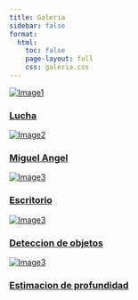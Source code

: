 ```yaml
---
title: Galeria
sidebar: false
format:
  html:
    toc: false
    page-layout: full
    css: galeria.css
---
```



```{=html}
<div class="grid-container">

  <div class="grid-item">
    <a href="/models/fight.html" class="card">
      <img src="/images/fight.png" alt="Image1">
      <h3>Lucha</h3>
  </a>

  </div>
  
  <div class="grid-item">
    <a href="/models/miguel.html" class="card">
      <img src="/images/miguel2.png" alt="Image2">
      <h3>Miguel Angel</h3>
  </a>
  </div>

  <div class="grid-item">
    <a href="/models/escritorio.html" class="card">
      <img src="/images/escritorio.png" alt="Image3">
     <h3>Escritorio</h3>
  </a>
  </div>

  <div class="grid-item">
    <a href="/models/detection.html" class="card">
      <img src="/images/object.png" alt="Image3">
     <h3>Deteccion de objetos</h3>
  </a>
  </div>

    <div class="grid-item">
    <a href="/models/depth.html" class="card">
      <img src="/images/gatodepth.png" alt="Image3">
     <h3>Estimacion de profundidad</h3>
  </a>
  </div>


</div>

```